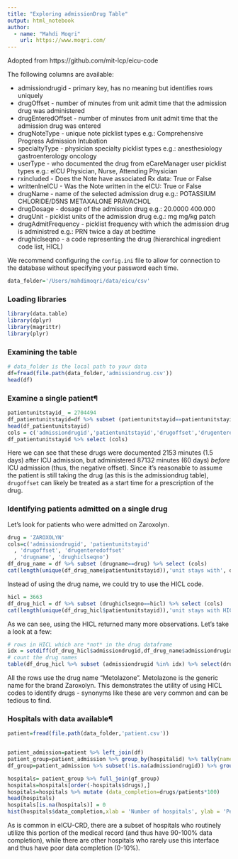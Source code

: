 ```yaml
---
title: "Exploring admissionDrug Table"
output: html_notebook
author:
  - name: "Mahdi Moqri"
    url: https://www.moqri.com/
---
```

Adopted from https://github.com/mit-lcp/eicu-code

The following columns are available:

* admissiondrugid - primary key, has no meaning but identifies rows uniquely
* drugOffset - number of minutes from unit admit time that the admission drug was administered
* drugEnteredOffset - number of minutes from unit admit time that the admission drug was entered
* drugNoteType - unique note picklist types e.g.: Comprehensive Progress Admission Intubation
* specialtyType - physician specialty picklist types e.g.: anesthesiology gastroenterology oncology
* userType - who documented the drug from eCareManager user picklist types e.g.: eICU Physician, Nurse, Attending Physician
* rxincluded - Does the Note have associated Rx data: True or False
* writtenIneICU - Was the Note written in the eICU: True or False
* drugName - name of the selected admission drug e.g.: POTASSIUM CHLORIDE/D5NS METAXALONE PRAVACHOL
* drugDosage - dosage of the admission drug e.g.: 20.0000 400.000
* drugUnit - picklist units of the admission drug e.g.: mg mg/kg patch
* drugAdmitFrequency - picklist frequency with which the admission drug is administred e.g.: PRN twice a day at bedtime
* drughiclseqno - a code representing the drug (hierarchical ingredient code list, HICL)

We recommend configuring the `config.ini` file to allow for connection to the database without specifying your password each time.

```r
data_folder='/Users/mahdimoqri/data/eicu/csv'
```

### Loading libraries
```r
library(data.table)
library(dplyr)
library(magrittr)
library(plyr)

```

### Examining the table
```r
# data_folder is the local path to your data
df=fread(file.path(data_folder,'admissiondrug.csv'))
head(df)
```

### Examine a single patient¶
```r
patientunitstayid_ = 2704494
df_patientunitstayid=df %>% subset (patientunitstayid==patientunitstayid_)
head(df_patientunitstayid)
cols = c('admissiondrugid','patientunitstayid','drugoffset','drugenteredoffset','drugname','drughiclseqno')
df_patientunitstayid %>% select (cols)
```

Here we can see that these drugs were documented 2153 minutes (1.5 days) after ICU admission, but administered 87132 minutes (60 days) *before* ICU admission (thus, the negative offset). Since it's reasonable to assume the patient is still taking the drug (as this is the admissiondrug table), `drugoffset` can likely be treated as a start time for a prescription of the drug.

### Identifying patients admitted on a single drug
Let's look for patients who were admitted on Zaroxolyn.

```r
drug = 'ZAROXOLYN'
cols=c('admissiondrugid', 'patientunitstayid'
  , 'drugoffset', 'drugenteredoffset'
  , 'drugname', 'drughiclseqno')
df_drug_name = df %>% subset (drugname==drug) %>% select (cols)
cat(length(unique(df_drug_name$patientunitstayid)),'unit stays with', drug)
```

Instead of using the drug name, we could try to use the HICL code.

```r
hicl = 3663
df_drug_hicl = df %>% subset (drughiclseqno==hicl) %>% select (cols)
cat(length(unique(df_drug_hicl$patientunitstayid)),'unit stays with HICL =', hicl)
```


As we can see, using the HICL returned many more observations. Let's take a look at a few:

```r
# rows in HICL which are *not* in the drug dataframe
idx = setdiff(df_drug_hicl$admissiondrugid,df_drug_name$admissiondrugid)
# count the drug names
table(df_drug_hicl %>% subset (admissiondrugid %in% idx) %>% select(drugname))
```

All the rows use the drug name "Metolazone". Metolazone is the generic name for the brand Zaroxolyn. This demonstrates the utility of using HICL codes to identify drugs - synonyms like these are very common and can be tedious to find.

### Hospitals with data available¶
```r
patient=fread(file.path(data_folder,'patient.csv'))


patient_admission=patient %>% left_join(df) 
patient_group=patient_admission %>% group_by(hospitalid) %>% tally(name = "patients")
df_group=patient_admission %>% subset(!is.na(admissiondrugid)) %>% group_by(hospitalid) %>% tally(name = "patients")

hospitals= patient_group %>% full_join(gf_group)
hospitals=hospitals[order(-hospitals$drugs),]
hospitals=hospitals %>% mutate (data_completion=drugs/patients*100)
head(hospitals)
hospitals[is.na(hospitals)] = 0
hist(hospitals$data_completion,xlab = 'Number of hospitals', ylab = 'Percent of patients with data')
```

As is common in eICU-CRD, there are a subset of hospitals who routinely utilize this portion of the medical record (and thus have 90-100% data completion), while there are other hospitals who rarely use this interface and thus have poor data completion (0-10%).

